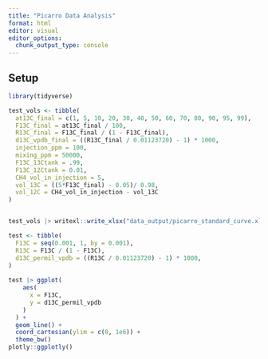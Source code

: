 ```yaml
---
title: "Picarro Data Analysis"
format: html
editor: visual
editor_options: 
  chunk_output_type: console
---
```


## Setup

```r
library(tidyverse)

test_vols <- tibble(
  at13C_final = c(1, 5, 10, 20, 30, 40, 50, 60, 70, 80, 90, 95, 99),
  F13C_final = at13C_final / 100,
  R13C_final = F13C_final / (1 - F13C_final),
  d13C_vpdb_final = ((R13C_final / 0.01123720) - 1) * 1000,
  injection_ppm = 100,
  mixing_ppm = 50000,
  F13C_13Ctank = .99,
  F13C_12Ctank = 0.01,
  CH4_vol_in_injection = 5,
  vol_13C = ((5*F13C_final) - 0.05)/ 0.98,
  vol_12C = CH4_vol_in_injection - vol_13C
)


test_vols |> writexl::write_xlsx("data_output/picarro_standard_curve.xlsx")
```

```r
test <- tibble(
  F13C = seq(0.001, 1, by = 0.001),
  R13C = F13C / (1 - F13C),
  d13C_permil_vpdb = ((R13C / 0.01123720) - 1) * 1000,
)
  
test |> ggplot(
    aes(
      x = F13C,
      y = d13C_permil_vpdb
    )
  ) +
  geom_line() +
  coord_cartesian(ylim = c(0, 1e6)) +
  theme_bw()
plotly::ggplotly()
```
